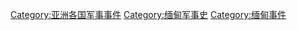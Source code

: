 [[Category:亚洲各国军事事件‎|Category:亚洲各国军事事件‎]]
[[Category:缅甸军事史|Category:缅甸军事史]]
[[Category:缅甸事件|Category:缅甸事件]]